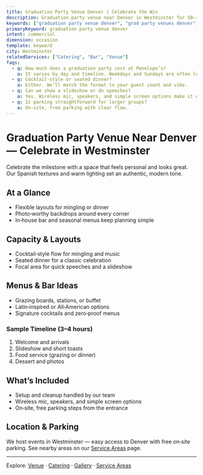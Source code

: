 ```yaml
---
title: Graduation Party Venue Denver | Celebrate the Win
description: Graduation party venue near Denver in Westminster for 50–100 guests. Spanish‑inspired space, curated bar, seasonal menus, easy planning.
keywords: ["graduation party venue denver", "grad party venues denver", "graduation party places denver", "graduation celebration denver", "graduation party venue westminster"]
primaryKeyword: graduation party venue denver
intent: commercial
dimension: occasion
template: keyword
city: Westminster
relatedServices: ["Catering", "Bar", "Venue"]
faqs:
  - q: How much does a graduation party cost at Penelope’s?
    a: It varies by day and timeline. Weekdays and Sundays are often lower. See pricing examples below and contact us for a tailored quote.
  - q: Cocktail‑style or seated dinner?
    a: Either. We’ll match the format to your guest count and vibe.
  - q: Can we show a slideshow or do speeches?
    a: Yes. Wireless mic, speakers, and simple screen options make it easy.
  - q: Is parking straightforward for larger groups?
    a: On‑site, free parking with clear flow.
---
```



# Graduation Party Venue Near Denver — Celebrate in Westminster

Celebrate the milestone with a space that feels personal and looks great. Our Spanish textures and warm lighting set an authentic, modern tone.

## At a Glance
- Flexible layouts for mingling or dinner
- Photo‑worthy backdrops around every corner
- In‑house bar and seasonal menus keep planning simple

## Capacity & Layouts
- Cocktail‑style flow for mingling and music
- Seated dinner for a classic celebration
- Focal area for quick speeches and a slideshow

## Menus & Bar Ideas
- Grazing boards, stations, or buffet
- Latin‑inspired or All‑American options
- Signature cocktails and zero‑proof menus

<PricingAtAGlance eventLabel="Graduation Party" showFourHour={true} showEightHour={false} />

### Sample Timeline (3–4 hours)
1. Welcome and arrivals
2. Slideshow and short toasts
3. Food service (grazing or dinner)
4. Dessert and photos

## What’s Included
- Setup and cleanup handled by our team
- Wireless mic, speakers, and simple screen options
- On‑site, free parking steps from the entrance

## Location & Parking
We host events in Westminster — easy access to Denver with free on‑site parking. See nearby areas on our [Service Areas](/service-areas) page.

---

Explore: [Venue](/venue) · [Catering](/catering) · [Gallery](/gallery) · [Service Areas](/service-areas)


